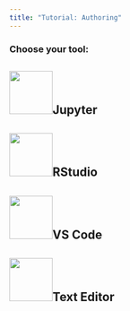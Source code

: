 ```yaml
---
title: "Tutorial: Authoring"
---
```


### Choose your tool:

::: panel-tabset
## ![](../images/jupyter-logo.png){width="77"}Jupyter


## ![](../images/rstudio-logo.png){width="77"}RStudio


## ![](../images/vscode-logo.png){width="77"}VS Code

## ![](../images/text-editor-logo.png){#text-editor-logo width="77"}Text Editor
:::
